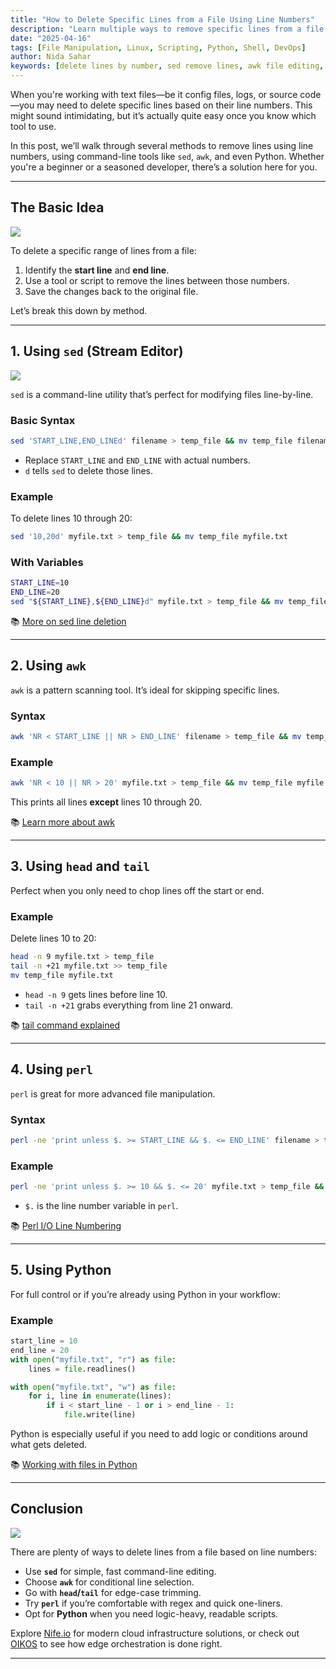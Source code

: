 ```yaml
---
title: "How to Delete Specific Lines from a File Using Line Numbers"
description: "Learn multiple ways to remove specific lines from a file using tools like sed, awk, Python, and more—with easy-to-follow examples."
date: "2025-04-16"
tags: [File Manipulation, Linux, Scripting, Python, Shell, DevOps]
author: Nida Sahar
keywords: [delete lines by number, sed remove lines, awk file editing, Python file processing, command-line file edit]
---
```




When you're working with text files—be it config files, logs, or source code—you may need to delete specific lines based on their line numbers. This might sound intimidating, but it’s actually quite easy once you know which tool to use.

In this post, we’ll walk through several methods to remove lines using line numbers, using command-line tools like `sed`, `awk`, and even Python. Whether you're a beginner or a seasoned developer, there’s a solution here for you.

---

## The Basic Idea

![ ](https://raw.githubusercontent.com/nifetency/nife-blog-content/main/blog/img/6437614.jpg)
<br/>

To delete a specific range of lines from a file:

1. Identify the **start line** and **end line**.
2. Use a tool or script to remove the lines between those numbers.
3. Save the changes back to the original file.

Let’s break this down by method.

---

## 1. Using `sed` (Stream Editor)

![](https://raw.githubusercontent.com/nifetency/nife-blog-content/main/blog/img/3301602.jpg)
<br/>

`sed` is a command-line utility that’s perfect for modifying files line-by-line.

### Basic Syntax
```bash
sed 'START_LINE,END_LINEd' filename > temp_file && mv temp_file filename
```

- Replace `START_LINE` and `END_LINE` with actual numbers.
- `d` tells `sed` to delete those lines.

### Example
To delete lines 10 through 20:
```bash
sed '10,20d' myfile.txt > temp_file && mv temp_file myfile.txt
```

### With Variables
```bash
START_LINE=10
END_LINE=20
sed "${START_LINE},${END_LINE}d" myfile.txt > temp_file && mv temp_file myfile.txt
```

📚 [More on sed line deletion](https://www.gnu.org/software/sed/manual/sed.html#Deleting-Lines)

---

## 2. Using `awk`

`awk` is a pattern scanning tool. It’s ideal for skipping specific lines.

### Syntax
```bash
awk 'NR < START_LINE || NR > END_LINE' filename > temp_file && mv temp_file filename
```

### Example



```bash
awk 'NR < 10 || NR > 20' myfile.txt > temp_file && mv temp_file myfile.txt
```

This prints all lines **except** lines 10 through 20.

📚 [Learn more about awk](https://www.gnu.org/software/gawk/manual/gawk.html)

---

## 3. Using `head` and `tail`

Perfect when you only need to chop lines off the start or end.

### Example
Delete lines 10 to 20:
```bash
head -n 9 myfile.txt > temp_file
tail -n +21 myfile.txt >> temp_file
mv temp_file myfile.txt
```

- `head -n 9` gets lines before line 10.
- `tail -n +21` grabs everything from line 21 onward.

📚 [tail command explained](https://man7.org/linux/man-pages/man1/tail.1.html)

---

## 4. Using `perl`

`perl` is great for more advanced file manipulation.

### Syntax
```bash
perl -ne 'print unless $. >= START_LINE && $. <= END_LINE' filename > temp_file && mv temp_file filename
```

### Example
```bash
perl -ne 'print unless $. >= 10 && $. <= 20' myfile.txt > temp_file && mv temp_file myfile.txt
```

- `$.` is the line number variable in `perl`.

📚 [Perl I/O Line Numbering](https://perldoc.perl.org/perlvar#%24.)

---

## 5. Using Python

For full control or if you’re already using Python in your workflow:

### Example
```python
start_line = 10
end_line = 20
with open("myfile.txt", "r") as file:
    lines = file.readlines()

with open("myfile.txt", "w") as file:
    for i, line in enumerate(lines):
        if i < start_line - 1 or i > end_line - 1:
            file.write(line)
```

Python is especially useful if you need to add logic or conditions around what gets deleted.

📚 [Working with files in Python](https://docs.python.org/3/tutorial/inputoutput.html#reading-and-writing-files)

---

## Conclusion

![](https://raw.githubusercontent.com/nifetency/nife-blog-content/main/blog/img/20943639.jpg)
<br/>

There are plenty of ways to delete lines from a file based on line numbers:

- Use **`sed`** for simple, fast command-line editing.
- Choose **`awk`** for conditional line selection.
- Go with **`head`/`tail`** for edge-case trimming.
- Try **`perl`** if you’re comfortable with regex and quick one-liners.
- Opt for **Python** when you need logic-heavy, readable scripts.



Explore [Nife.io](https://nife.io) for modern cloud infrastructure solutions, or check out [OIKOS](https://nife.io/oikos/features) to see how edge orchestration is done right.


---


